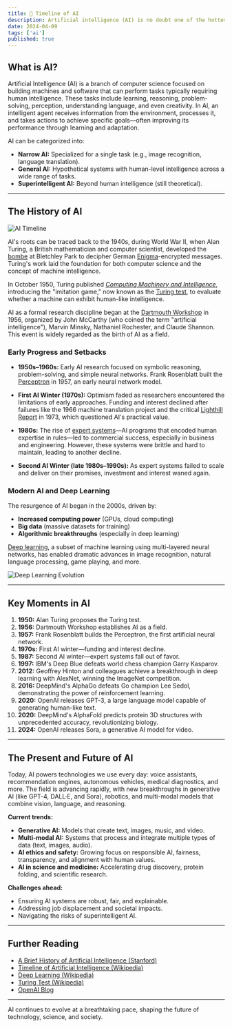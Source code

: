 ```yaml
---
title: 🤖 Timeline of AI
description: Artificial intelligence (AI) is no doubt one of the hottest buzzwords right now. It is in the news all the time.
date: 2024-04-09
tags: ['ai']
published: true
---
```


## What is AI?

Artificial Intelligence (AI) is a branch of computer science focused on building machines and software that can perform tasks typically requiring human intelligence. These tasks include learning, reasoning, problem-solving, perception, understanding language, and even creativity. In AI, an intelligent agent receives information from the environment, processes it, and takes actions to achieve specific goals—often improving its performance through learning and adaptation.

AI can be categorized into:

- **Narrow AI:** Specialized for a single task (e.g., image recognition, language translation).
- **General AI:** Hypothetical systems with human-level intelligence across a wide range of tasks.
- **Superintelligent AI:** Beyond human intelligence (still theoretical).

---

## The History of AI

![AI Timeline](../img/2024-04-09/timeline.webp)

AI's roots can be traced back to the 1940s, during World War II, when Alan Turing, a British mathematician and computer scientist, developed the [bombe](https://en.wikipedia.org/wiki/Bombe) at Bletchley Park to decipher German [Enigma](https://en.wikipedia.org/wiki/Enigma_machine)-encrypted messages. Turing's work laid the foundation for both computer science and the concept of machine intelligence.

In October 1950, Turing published [_Computing Machinery and Intelligence_](https://academic.oup.com/mind/article/LIX/236/433/986238), introducing the "imitation game," now known as the [Turing test](https://en.wikipedia.org/wiki/Turing_test), to evaluate whether a machine can exhibit human-like intelligence.

AI as a formal research discipline began at the [Dartmouth Workshop](https://raysolomonoff.com/dartmouth/) in 1956, organized by John McCarthy (who coined the term "artificial intelligence"), Marvin Minsky, Nathaniel Rochester, and Claude Shannon. This event is widely regarded as the birth of AI as a field.

### Early Progress and Setbacks

- **1950s–1960s:** Early AI research focused on symbolic reasoning, problem-solving, and simple neural networks. Frank Rosenblatt built the [Perceptron](https://en.wikipedia.org/wiki/Perceptron) in 1957, an early neural network model.
- **First AI Winter (1970s):** Optimism faded as researchers encountered the limitations of early approaches. Funding and interest declined after failures like the 1966 machine translation project and the critical [Lighthill Report](https://www.aiai.ed.ac.uk/events/lighthill1973/lighthill.pdf) in 1973, which questioned AI's practical value.
- **1980s:** The rise of [expert systems](https://en.wikipedia.org/wiki/Expert_system)—AI programs that encoded human expertise in rules—led to commercial success, especially in business and engineering. However, these systems were brittle and hard to maintain, leading to another decline.

- **Second AI Winter (late 1980s–1990s):** As expert systems failed to scale and deliver on their promises, investment and interest waned again.

### Modern AI and Deep Learning

The resurgence of AI began in the 2000s, driven by:

- **Increased computing power** (GPUs, cloud computing)
- **Big data** (massive datasets for training)
- **Algorithmic breakthroughs** (especially in deep learning)

[Deep learning](https://en.wikipedia.org/wiki/Deep_learning), a subset of machine learning using multi-layered neural networks, has enabled dramatic advances in image recognition, natural language processing, game playing, and more.

![Deep Learning Evolution](../img/2024-04-09/deep-learning-evolution.png)

---

## Key Moments in AI

1. **1950:** Alan Turing proposes the Turing test.
1. **1956:** Dartmouth Workshop establishes AI as a field.
1. **1957:** Frank Rosenblatt builds the Perceptron, the first artificial neural network.
1. **1970s:** First AI winter—funding and interest decline.
1. **1987:** Second AI winter—expert systems fall out of favor.
1. **1997:** IBM's Deep Blue defeats world chess champion Garry Kasparov.
1. **2012:** Geoffrey Hinton and colleagues achieve a breakthrough in deep learning with AlexNet, winning the ImageNet competition.
1. **2016:** DeepMind's AlphaGo defeats Go champion Lee Sedol, demonstrating the power of reinforcement learning.
1. **2020:** OpenAI releases GPT-3, a large language model capable of generating human-like text.
1. **2020:** DeepMind's AlphaFold predicts protein 3D structures with unprecedented accuracy, revolutionizing biology.
1. **2024:** OpenAI releases Sora, a generative AI model for video.

---

## The Present and Future of AI

Today, AI powers technologies we use every day: voice assistants, recommendation engines, autonomous vehicles, medical diagnostics, and more. The field is advancing rapidly, with new breakthroughs in generative AI (like GPT-4, DALL·E, and Sora), robotics, and multi-modal models that combine vision, language, and reasoning.

**Current trends:**

- **Generative AI:** Models that create text, images, music, and video.
- **Multi-modal AI:** Systems that process and integrate multiple types of data (text, images, audio).
- **AI ethics and safety:** Growing focus on responsible AI, fairness, transparency, and alignment with human values.
- **AI in science and medicine:** Accelerating drug discovery, protein folding, and scientific research.

**Challenges ahead:**

- Ensuring AI systems are robust, fair, and explainable.
- Addressing job displacement and societal impacts.
- Navigating the risks of superintelligent AI.

---

## Further Reading

- [A Brief History of Artificial Intelligence (Stanford)](https://plato.stanford.edu/entries/artificial-intelligence/)
- [Timeline of Artificial Intelligence (Wikipedia)](https://en.wikipedia.org/wiki/Timeline_of_artificial_intelligence)
- [Deep Learning (Wikipedia)](https://en.wikipedia.org/wiki/Deep_learning)
- [Turing Test (Wikipedia)](https://en.wikipedia.org/wiki/Turing_test)
- [OpenAI Blog](https://openai.com/blog/)

---

AI continues to evolve at a breathtaking pace, shaping the future of technology, science, and society.

